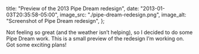   title: "Preview of the 2013 Pipe Dream redesign",
  date: "2013-01-03T20:35:58-05:00",
  image_src: "./pipe-dream-redesign.png",
  image_alt: "Screenshot of Pipe Dream redesign",
};

Not feeling so great (and the weather isn’t helping), so I decided to do some Pipe Dream work. This is a small preview of the redesign I’m working on. Got some exciting plans!
